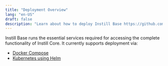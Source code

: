 ```yaml
---
title: "Deployment Overview"
lang: "en-US"
draft: false
description: "Learn about how to deploy Instill Base https://github.com/instill-ai/base"
---
```


Instill Base runs the essential services required for accessing the complete functionality of Instill Core.
It currently supports deployment via:

- [Docker Compose](docker-compose)
- [Kubernetes using Helm](kubernetes-using-helm)
